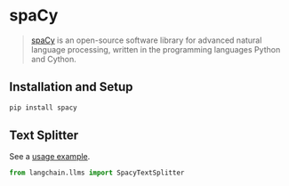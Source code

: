 # spaCy

>[spaCy](https://spacy.io/) is an open-source software library for advanced natural language processing, written in the programming languages Python and Cython.
 
## Installation and Setup


```bash
pip install spacy
```



## Text Splitter

See a [usage example](/docs/modules/data_io/text_splitters/examples/spacy.ipynb).

```python
from langchain.llms import SpacyTextSplitter
```
